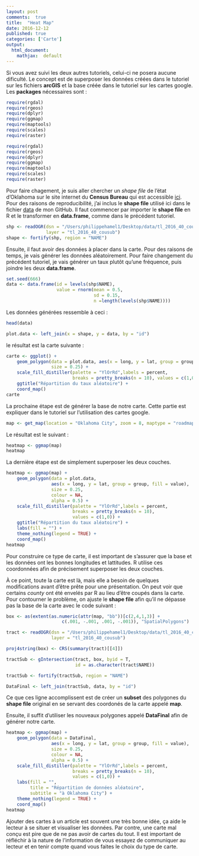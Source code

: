 ```yaml
---
layout: post
comments:  true
title:  "Heat Map"
date: 2016-12-12
published: true
categories: ['Carte']
output:
  html_document:
    mathjax:  default
---
```

Si vous avez suivi les deux autres tutoriels, celui-ci ne posera aucune dificulté. Le concept est de superposer les données créées dans le tutoriel sur les fichiers **arcGIS** et la base créée dans le tutoriel sur les cartes google. Les **packages** nécessaires sont :

```r
require(rgdal)
require(rgeos)
require(dplyr)
require(ggmap)
require(maptools)
require(scales)
require(raster)
```
```r
require(rgdal)
require(rgeos)
require(dplyr)
require(ggmap)
require(maptools)
require(scales)
require(raster)
```

Pour faire chagement, je suis aller chercher un *shape file* de l'état d'Oklahoma sur le site internet du **Census Bureau** qui est accessible [ici](http://www.census.gov/cgi-bin/geo/shapefiles/index.php). Pour des raisons de reproducibilité, j'ai inclus le **shape file** utilisé ici dans le fichier [data](https://github.com/philippehamel/data-BlogueuR/tree/master/Carte) de mon GitHub. Il faut commencer par importer le **shape file** en R et le transformer en **data.frame**, comme dans le précédent tutoriel.

```r
shp <- readOGR(dsn = "/Users/philippehamel1/Desktop/data/tl_2016_40_cousub", 
               layer = "tl_2016_40_cousub")
shape <- fortify(shp, region = "NAME")
```

Ensuite, il faut avoir des données à placer dans la carte. Pour des raisons de temps, je vais générer les données aléatoirement. Pour faire changement du précédent tutoriel, je vais générer un taux plutôt qu'une fréquence, puis joindre les deux **data.frame**.

```r
set.seed(666)
data <- data.frame(id = levels(shp$NAME), 
                   value = rnorm(mean = 0.5,
                                 sd = 0.15,
                                 n =length(levels(shp$NAME))))
```

Les données générées ressemble à ceci :

```r
head(data)
```
```r
plot.data <- left_join(x = shape, y = data, by = "id")
```

le résultat est la carte suivante :

```r
carte <- ggplot() + 
    geom_polygon(data = plot.data, aes(x = long, y = lat, group = group, fill = value), 
                 size = 0.25) +
    scale_fill_distiller(palette = "YlOrRd",labels = percent, 
                         breaks = pretty_breaks(n = 10), values = c(1,0)) +
    ggtitle("Répartition du taux aléatoire") +
    coord_map()
carte
```

La prochaine étape est de générer la base de notre carte. Cette partie est expliquer dans le tutoriel sur l'utilisation des cartes google.

```r
map <- get_map(location = "Oklahoma City", zoom = 8, maptype = "roadmap")
```

Le résultat est le suivant :

```r
heatmap <- ggmap(map)
heatmap
```

La dernière étape est de simplement superposer les deux couches.

```r
heatmap <- ggmap(map) +
    geom_polygon(data = plot.data, 
                 aes(x = long, y = lat, group = group, fill = value), 
                 size = 0.25, 
                 colour = NA, 
                 alpha = 0.5) +
    scale_fill_distiller(palette = "YlOrRd",labels = percent, 
                         breaks = pretty_breaks(n = 10), 
                         values = c(1,0)) +
    ggtitle("Répartition du taux aléatoire") +
    labs(fill = "") +
    theme_nothing(legend = TRUE) +
    coord_map()
heatmap
```

Pour construire ce type de carte, il est important de s'assurer que la base et les données ont les bonnes longitudes et lattitudes. R utilise ces coordonnées afin de précisement superposer les deux couches.

À ce point, toute la carte est là, mais elle a besoin de quelques modifications avant d'être prête pour une présentation. On peut voir que certains *county* ont été envelés par R au lieu d'être coupés dans la carte. Pour contourner le problème, on ajuste le **shape file** afin qu'il ne dépasse pas la base de la carte avec le code suivant :

```r
box <- as(extent(as.numeric(attr(map, "bb"))[c(2,4,1,3)] +
                     c(.001, -.001, .001, -.001)), "SpatialPolygons")

tract <- readOGR(dsn = "/Users/philippehamel1/Desktop/data/tl_2016_40_cousub",
                 layer = "tl_2016_40_cousub")

proj4string(box) <- CRS(summary(tract)[[4]])

tractSub <- gIntersection(tract, box, byid = T,
                          id = as.character(tract$NAME))

tractSub <- fortify(tractSub, region = "NAME")

DataFinal <- left_join(tractSub, data, by = "id")
```

Ce que ces ligne accomplissent est de créer un **subset** des polygones du **shape file** original en se servant des coordonés de la carte appelé **map**.

Ensuite, il suffit d'utiliser les nouveaux polygones appelé **DataFinal** afin de générer notre carte.

```r
heatmap <- ggmap(map) +
    geom_polygon(data = DataFinal, 
                 aes(x = long, y = lat, group = group, fill = value), 
                 size = 0.25, 
                 colour = NA, 
                 alpha = 0.5) +
    scale_fill_distiller(palette = "YlOrRd",labels = percent, 
                         breaks = pretty_breaks(n = 10), 
                         values = c(1,0)) +
    labs(fill = "",
         title = "Répartition de données aléatoire",
         subtitle = "à Oklahoma City") +
    theme_nothing(legend = TRUE) +
    coord_map()
heatmap
```

Ajouter des cartes à un article est souvent une très bonne idée, ça aide le lecteur à se situer et visualiser les données. Par contre, une carte mal conçu est pire que de ne pas avoir de cartes du tout. Il est important de réfléchir à la nature de l'information de vous essayez de communiquer au lecteur et en tenir compte quand vous faites le choix du type de carte.
    